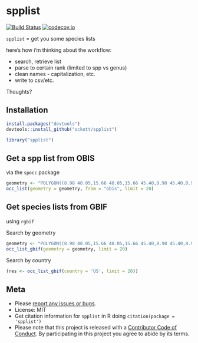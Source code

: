 spplist
=======

[![Build Status](https://api.travis-ci.org/ropenscilabs/spplist.png)](https://travis-ci.org/ropenscilabs/spplist)
[![codecov.io](https://codecov.io/github/ropenscilabs/spplist/coverage.svg?branch=master)](https://codecov.io/github/ropenscilabs/spplist?branch=master)

`spplist` = get you some species lists

here's how i'm thinking about the workflow:

* search, retrieve list
* parse to certain rank (limited to spp vs genus)
* clean names - capitalization, etc.
* write to csv/etc.

Thoughts?

## Installation

```r
install.packages("devtools")
devtools::install_github("sckott/spplist")
```

```r
library("spplist")
```

## Get a spp list from OBIS

via the `spocc` package

```r
geometry <- "POLYGON((8.98 48.05,15.66 48.05,15.66 45.40,8.98 45.40,8.98 48.05))"
occ_list(geometry = geometry, from = "obis", limit = 20)
```

## Get species lists from GBIF

using `rgbif`

Search by geometry

```r
geometry <- "POLYGON((8.98 48.05,15.66 48.05,15.66 45.40,8.98 45.40,8.98 48.05))"
occ_list_gbif(geometry = geometry, limit = 20)
```

Search by country

```r
(res <- occ_list_gbif(country = 'US', limit = 20))
```

## Meta

* Please [report any issues or bugs](https://github.com/sckott/spplist/issues).
* License: MIT
* Get citation information for `spplist` in R doing `citation(package = 'spplist')`
* Please note that this project is released with a [Contributor Code of Conduct](CONDUCT.md). By participating in this project you agree to abide by its terms.
